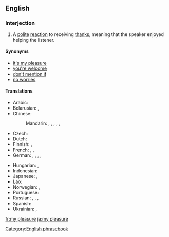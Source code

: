 ==English==

===Interjection===
{{en-interj}}

# A [[polite]] [[reaction]] to receiving [[thanks]], meaning that the speaker enjoyed helping the listener.

====Synonyms====
* [[it's my pleasure]]
* [[you're welcome]]
* [[don't mention it]]
* [[no worries]] {{qualifier|informal}}

====Translations====
{{trans-top|a polite reaction to receiving thanks}}
* Arabic: {{t|ar|عفوًا|tr=ʿafwan}}
* Belarusian: {{t|be|няма́ за што́|sc=Cyrl}}, {{t|be|калі́ ла́ска|sc=Cyrl}}
* Chinese:
*: Mandarin: {{t|cmn|不客氣|sc=Hani}}, {{t+|cmn|不客气|tr=bù kèqi|sc=Hani}}, {{t|cmn|不用謝|sc=Hani}}, {{t|cmn|不用谢|tr=bùyòngxiè|sc=Hani}}, {{t|cmn|不謝|sc=Hani}}, {{t|cmn|不谢|tr=bùxiè|sc=Hani}}
* Czech: {{t|cs|potěšení na mé straně}}
* Dutch: {{t+|nl|graag gedaan}}
* Finnish: {{t+|fi|eipä kestä}}, {{t+|fi|ole hyvä}}
* French: {{t|fr|tout le plaisir est pour moi}}, {{qualifier|formal}} {{t|fr|ce fut un plaisir}}, {{t+|fr|de rien}}
* German: {{t+|de|gern geschehen}}, {{t|de|mit Vergnügen}}, {{t|de|nichts zu danken}}, {{t+|de|keine Ursache}}, {{t+|de|bitte}}
{{trans-mid}}
* Hungarian: {{t+|hu|kérem}},  {{t+|hu|szívesen}}
* Indonesian: {{t|id|dengan senang hati}}
* Japanese: {{t+|ja|どういたしまして|tr=dō itashimashite}}, {{t+|ja|いいえ|tr=iie}} {{qualifier|informal}}
* Lao: {{t|lo|ບໍ່ເປັນຫຍັງ|tr=bō pen ngang|sc=Laoo}}
* Norwegian: {{t|no|bare hyggelig}}, {{t|no|værsågod}}
* Portuguese: {{t|pt|o prazer é todo meu|c}}
* Russian: {{t+|ru|не́ за что|tr=né za što}}, {{t+|ru|пожа́луйста}}, {{t+|ru|не сто́ит благода́рности}}, {{t+|ru|на здоро́вье|sc=Cyrl}}
* Spanish: {{t+|es|de nada}}
* Ukrainian: {{t+|uk|будь ла́ска}}, {{t|uk|нема́ за що́}}
{{trans-bottom}}

[[Category:English phrasebook]]

[[fr:my pleasure]]
[[ja:my pleasure]]